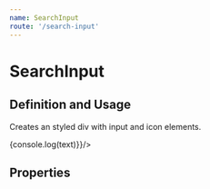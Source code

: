 ```yaml
---
name: SearchInput
route: '/search-input'
---
```



# SearchInput

## Definition and Usage
Creates an styled div with input and icon elements.


<Playground>
  <SearchInput type="text" name="name" onChangeText={(text) => {console.log(text)}}/>
</Playground>


## Properties
<Props of={SearchInput} />


